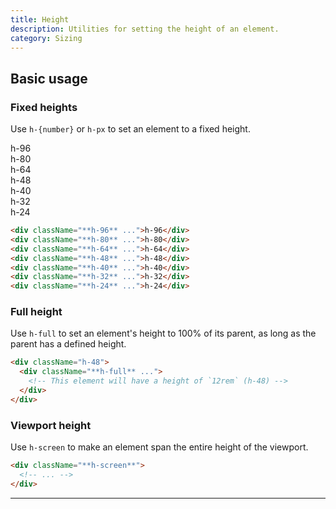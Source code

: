 ```yaml
---
title: Height
description: Utilities for setting the height of an element.
category: Sizing
---
```



## Basic usage

### Fixed heights

Use `h-{number}` or `h-px` to set an element to a fixed height.

<Example>
  <div className="flex justify-center items-end space-x-4 font-mono font-bold text-xs text-center text-white">
    <div className="w-8 bg-blue-500 rounded-lg shadow-lg h-96 relative">
      <div className="absolute w-8 bottom-6">
        <div className="-rotate-90">h-96</div>
      </div>
    </div>
    <div className="w-8 bg-blue-500 rounded-lg shadow-lg h-80 relative">
      <div className="absolute w-8 bottom-6">
        <div className="-rotate-90">h-80</div>
      </div>
    </div>
    <div className="w-8 bg-blue-500 rounded-lg shadow-lg h-64 relative">
      <div className="absolute w-8 bottom-6">
        <div className="-rotate-90">h-64</div>
      </div>
    </div>
    <div className="w-8 bg-blue-500 rounded-lg shadow-lg h-48 relative">
      <div className="absolute w-8 bottom-6">
        <div className="-rotate-90">h-48</div>
      </div>
    </div>
    <div className="w-8 bg-blue-500 rounded-lg shadow-lg h-40 relative">
      <div className="absolute w-8 bottom-6">
        <div className="-rotate-90">h-40</div>
      </div>
    </div>
    <div className="w-8 bg-blue-500 rounded-lg shadow-lg h-32 relative">
      <div className="absolute w-8 bottom-6">
        <div className="-rotate-90">h-32</div>
      </div>
    </div>
    <div className="w-8 bg-blue-500 rounded-lg shadow-lg h-24 relative">
      <div className="absolute w-8 bottom-6">
        <div className="-rotate-90">h-24</div>
      </div>
    </div>
  </div>
</Example>

```html
<div className="**h-96** ...">h-96</div>
<div className="**h-80** ...">h-80</div>
<div className="**h-64** ...">h-64</div>
<div className="**h-48** ...">h-48</div>
<div className="**h-40** ...">h-40</div>
<div className="**h-32** ...">h-32</div>
<div className="**h-24** ...">h-24</div>
```

### Full height

Use `h-full` to set an element's height to 100% of its parent, as long as the parent has a defined height.

```html
<div className="h-48">
  <div className="**h-full** ...">
    <!-- This element will have a height of `12rem` (h-48) -->
  </div>
</div>
```

### Viewport height

Use `h-screen` to make an element span the entire height of the viewport.

```html
<div className="**h-screen**">
  <!-- ... -->
</div>
```

---
